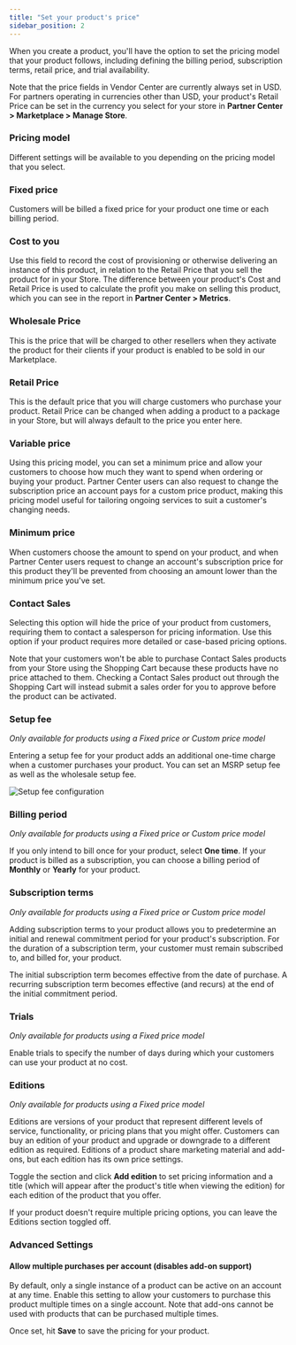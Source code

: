 ```yaml
---
title: "Set your product's price"
sidebar_position: 2
---
```


When you create a product, you'll have the option to set the pricing model that your product follows, including defining the billing period, subscription terms, retail price, and trial availability.

Note that the price fields in Vendor Center are currently always set in USD. For partners operating in currencies other than USD, your product's Retail Price can be set in the currency you select for your store in **Partner Center > Marketplace > Manage Store**.

### **Pricing model**

Different settings will be available to you depending on the pricing model that you select.

### **Fixed price**

Customers will be billed a fixed price for your product one time or each billing period.

### **Cost to you**

Use this field to record the cost of provisioning or otherwise delivering an instance of this product, in relation to the Retail Price that you sell the product for in your Store. The difference between your product's Cost and Retail Price is used to calculate the profit you make on selling this product, which you can see in the report in **Partner Center > Metrics**.

### **Wholesale Price**

This is the price that will be charged to other resellers when they activate the product for their clients if your product is enabled to be sold in our Marketplace.

### **Retail Price**

This is the default price that you will charge customers who purchase your product. Retail Price can be changed when adding a product to a package in your Store, but will always default to the price you enter here.

### **Variable price**

Using this pricing model, you can set a minimum price and allow your customers to choose how much they want to spend when ordering or buying your product. Partner Center users can also request to change the subscription price an account pays for a custom price product, making this pricing model useful for tailoring ongoing services to suit a customer's changing needs.

### **Minimum price**

When customers choose the amount to spend on your product, and when Partner Center users request to change an account's subscription price for this product they'll be prevented from choosing an amount lower than the minimum price you've set.

### **Contact Sales**

Selecting this option will hide the price of your product from customers, requiring them to contact a salesperson for pricing information. Use this option if your product requires more detailed or case-based pricing options.

Note that your customers won't be able to purchase Contact Sales products from your Store using the Shopping Cart because these products have no price attached to them. Checking a Contact Sales product out through the Shopping Cart will instead submit a sales order for you to approve before the product can be activated.

### **Setup fee**

*Only available for products using a Fixed price or Custom price model*

Entering a setup fee for your product adds an additional one-time charge when a customer purchases your product. You can set an MSRP setup fee as well as the wholesale setup fee.

![Setup fee configuration](./img/vendor-center-general/setup-fee.jpg)

### **Billing period**

*Only available for products using a Fixed price or Custom price model*

If you only intend to bill once for your product, select **One time**. If your product is billed as a subscription, you can choose a billing period of **Monthly** or **Yearly** for your product.

### **Subscription terms**

*Only available for products using a Fixed price or Custom price model*

Adding subscription terms to your product allows you to predetermine an initial and renewal commitment period for your product's subscription. For the duration of a subscription term, your customer must remain subscribed to, and billed for, your product.

The initial subscription term becomes effective from the date of purchase. A recurring subscription term becomes effective (and recurs) at the end of the initial commitment period.

### **Trials**

*Only available for products using a Fixed price model*

Enable trials to specify the number of days during which your customers can use your product at no cost.

### **Editions**

*Only available for products using a Fixed price model*

Editions are versions of your product that represent different levels of service, functionality, or pricing plans that you might offer. Customers can buy an edition of your product and upgrade or downgrade to a different edition as required. Editions of a product share marketing material and add-ons, but each edition has its own price settings.

Toggle the section and click **Add edition** to set pricing information and a title (which will appear after the product's title when viewing the edition) for each edition of the product that you offer.

If your product doesn't require multiple pricing options, you can leave the Editions section toggled off.

### **Advanced Settings**

#### Allow multiple purchases per account (disables add-on support)

By default, only a single instance of a product can be active on an account at any time. Enable this setting to allow your customers to purchase this product multiple times on a single account. Note that add-ons cannot be used with products that can be purchased multiple times.

Once set, hit **Save** to save the pricing for your product.